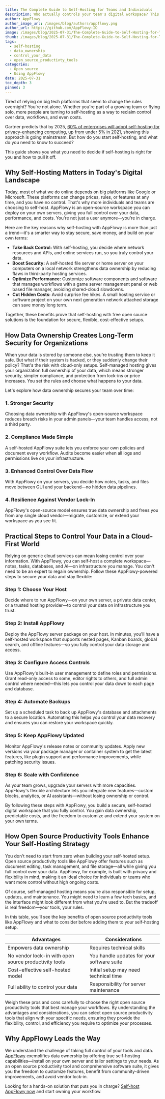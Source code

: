 ```yaml
---
title: The Complete Guide to Self-Hosting for Teams and Individuals
description: Who actually controls your team's digital workspace? This guide to self-hosting reveals the risks of cloud platforms and shows how to take back ownership.
author: AppFlowy
author_image_url: /images/blog/authors/appflowy.png
author_url: https://github.com/AppFlowy-IO
image: /images/blog/2025-07-31/The-Complete-Guide-to-Self-Hosting-for-Teams-and-Individuals.png
thumb: /images/blog/2025-07-31/The-Complete-Guide-to-Self-Hosting-for-Teams-and-Individuals.png
tags:
  - self-hosting
  - data_ownership
  - control_your_data
  - open_source_productivty_tools
categories:
  - Open source
  - Using AppFlowy
date: 2025-07-31
toc_depth: 3
pinned: 3
---
```


Tired of relying on big tech platforms that seem to change the rules overnight? You're not alone. Whether you're part of a growing team or flying solo, more people are turning to self-hosting as a way to reclaim control over data, workflows, and even costs.

Gartner predicts that by 2025, [60% of enterprises will adopt self-hosting for privacy-enhancing computing, up from under 5% in 2021](https://www.gartner.com/en/newsroom/press-releases/2022-05-31-gartner-identifies-top-five-trends-in-privacy-through-2024), showing this approach is going mainstream. But how do you start self-hosting, and what do you need to know to succeed?

This guide shows you what you need to decide if self-hosting is right for you and how to pull it off.

## Why Self-Hosting Matters in Today's Digital Landscape

Today, most of what we do online depends on big platforms like Google or Microsoft. These platforms can change prices, rules, or features at any time, and you have no control. That's why more individuals and teams are choosing to self-host. AppFlowy is an open-source workspace you can deploy on your own servers, giving you full control over your data, performance, and costs. You're not just a user anymore—you're in charge.

Here are the key reasons why self-hosting with AppFlowy is more than just a trend—it's a smarter way to stay secure, save money, and build on your own terms:

* **Take Back Control:** With self-hosting, you decide where network resources and APIs, and online services run, so you truly control your data.  
* **Boost Security:** A self-hosted file server or home server on your computers on a local network strengthens data ownership by reducing flaws in third-party hosting services.  
* **Optimize Performance:** Customize software components and software that manages workflows with a game server management panel or web based file manager, avoiding shared-cloud slowdowns.  
* **Cut Hidden Costs:** Avoid surprise fee hikes. A small hosting service or software project on your own next generation network attached storage can save money long term.

Together, these benefits prove that self-hosting with free open source solutions is the foundation for secure, flexible, cost-effective setups.

## How Data Ownership Creates Long-Term Security for Organizations

When your data is stored by someone else, you're trusting them to keep it safe. But what if their system is hacked, or they suddenly change their policy? That's the risk with cloud-only setups. Self-managed hosting gives your organization full ownership of your data, which means stronger security, simpler compliance, and protection from lock-ins or price increases. You set the rules and choose what happens to your data.

Let's explore how data ownership secures your team over time:

### 1. Stronger Security

Choosing data ownership with AppFlowy's open-source workspace reduces breach risks in your admin panels—your team handles access, not a third party.

### 2. Compliance Made Simple

A self-hosted AppFlowy suite lets you enforce your own policies and document every workflow. Audits become easier when all logs and permissions live on your infrastructure.

### 3. Enhanced Control Over Data Flow

With AppFlowy on your servers, you decide how notes, tasks, and files move between GUI and your backend—no hidden data pipelines.

### 4. Resilience Against Vendor Lock-In

AppFlowy's open-source model ensures true data ownership and frees you from any single cloud vendor—migrate, customize, or extend your workspace as you see fit.

## Practical Steps to Control Your Data in a Cloud-First World

Relying on generic cloud services can mean losing control over your information. With AppFlowy, you can self-host a complete workspace—notes, tasks, databases, and AI—on infrastructure you manage. You don't need to be an expert to regain ownership. Follow these AppFlowy-powered steps to secure your data and stay flexible:

### Step 1: Choose Your Host

Decide where to run AppFlowy—on your own server, a private data center, or a trusted hosting provider—to control your data on infrastructure you trust.

### Step 2: Install AppFlowy

Deploy the AppFlowy server package on your host. In minutes, you'll have a self-hosted workspace that supports nested pages, Kanban boards, global search, and offline features—so you fully control your data storage and access.

### Step 3: Configure Access Controls

Use AppFlowy's built-in user management to define roles and permissions. Grant read-only access to some, editor rights to others, and full admin control where needed—this lets you control your data down to each page and database.

### Step 4: Automate Backups

Set up a scheduled task to back up AppFlowy's database and attachments to a secure location. Automating this helps you control your data recovery and ensures you can restore your workspace quickly.

### Step 5: Keep AppFlowy Updated

Monitor AppFlowy's release notes or community updates. Apply new versions via your package manager or container system to get the latest features, like plugin support and performance improvements, while patching security issues.

### Step 6: Scale with Confidence

As your team grows, upgrade your servers with more capacities. AppFlowy's flexible architecture lets you integrate new features—custom blocks, analytics, or AI assistants—without losing ownership or control.

By following these steps with AppFlowy, you build a secure, self-hosted digital workspace that you fully control. You gain data ownership, predictable costs, and the freedom to customize and extend your system on your own terms.

## How Open Source Productivity Tools Enhance Your Self-Hosting Strategy

You don't need to start from zero when building your self-hosted setup. Open source productivity tools like AppFlowy offer features such as document editing, task management, and file storage—all while giving you full control over your data. AppFlowy, for example, is built with privacy and flexibility in mind, making it an ideal choice for individuals or teams who want more control without high ongoing costs.

Of course, self-managed hosting means you're also responsible for setup, updates, and maintenance. You might need to learn a few tech basics, and the interface might look different from what you're used to. But the tradeoff is real freedom—your tools, your rules.

In this table, you'll see the key benefits of open source productivity tools like AppFlowy and what to consider before adding them to your self-hosting setup.

| Advantages                                            | Considerations                                  |
| ----------------------------------------------------- | ----------------------------------------------- |
| Empowers data ownership                               | Requires technical skills                       |
| No vendor lock-in with open source productivity tools | You handle updates for your software suite      |
| Cost-effective self-hosted model                      | Initial setup may need technical time           |
| Full ability to control your data                     | Responsibility for server maintenance           |

Weigh these pros and cons carefully to choose the right open source productivity tools that best manage your workflows. By understanding the advantages and considerations, you can select open source productivity tools that align with your specific needs, ensuring they provide the flexibility, control, and efficiency you require to optimize your processes.

## Why AppFlowy Leads the Way

We understand the challenge of taking full control of your tools and data. [AppFlowy](https://appflowy.com/) exemplifies data ownership by offering true self-hosting capabilities—install on your own server and tailor settings to your needs. As an open source productivity tool and comprehensive software suite, it gives you the freedom to customize features, benefit from community-driven improvements, and avoid vendor lock-in.

Looking for a hands-on solution that puts you in charge? [Self-host AppFlowy now](https://appflowy.com/docs) and start owning your workflow.